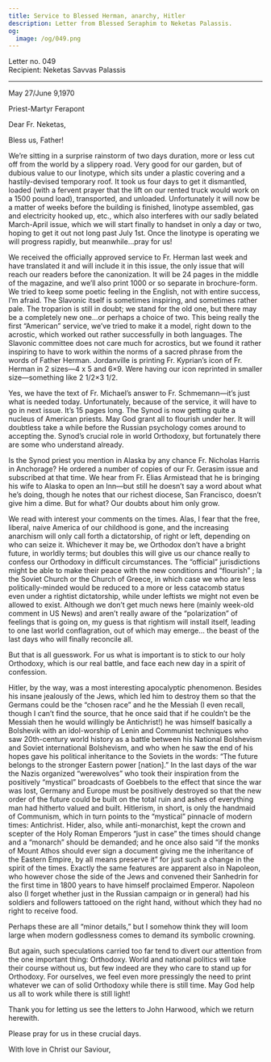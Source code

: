```yaml
---
title: Service to Blessed Herman, anarchy, Hitler
description: Letter from Blessed Seraphim to Neketas Palassis.
og:
  image: /og/049.png
---
```


<div style={{textAlign:'right', fontFamily:'monospace'}}>Letter no. 049</div>
<div style={{textAlign:'left', fontFamily:'monospace'}}>Recipient: Neketas Savvas Palassis</div>

---

May 27/June 9,1970

Priest-Martyr Ferapont

Dear Fr. Neketas,

Bless us, Father!

We’re sitting in a surprise rainstorm of two days duration, more or less cut off from the world by a slippery road. Very good for our garden, but of dubious value to our linotype, which sits under a plastic covering and a hastily-devised temporary roof. It took us four days to get it dismantled, loaded (with a fervent prayer that the lift on our rented truck would work on a 1500 pound load), transported, and unloaded. Unfortunately it will now be a matter of weeks before the building is finished, linotype assembled, gas and electricity hooked up, etc., which also interferes with our sadly belated March-April issue, which we will start finally to handset in only a day or two, hoping to get it out not long past July 1st. Once the linotype is operating we will progress rapidly, but meanwhile…pray for us!

We received the officially approved service to Fr. Herman last week and have translated it and will include it in this issue, the only issue that will reach our readers before the canonization. It will be 24 pages in the middle of the magazine, and we’ll also print 1000 or so separate in brochure-form. We tried to keep some poetic feeling in the English, not with entire success, I’m afraid. The Slavonic itself is sometimes inspiring, and sometimes rather pale. The troparion is still in doubt; we stand for the old one, but there may be a completely new one…or perhaps a choice of two. This being really the first “American” service, we’ve tried to make it a model, right down to the acrostic, which worked out rather successfully in both languages. The Slavonic committee does not care much for acrostics, but we found it rather inspiring to have to work within the norms of a sacred phrase from the words of Father Herman. Jordanville is printing Fr. Kyprian’s icon of Fr. Herman in 2 sizes—4 x 5 and 6×9. Were having our icon reprinted in smaller size—something like 2 1/2×3 1/2.

Yes, we have the text of Fr. Michael’s answer to Fr. Schmemann—it’s just what is needed today. Unfortunately, because of the service, it will have to go in next issue. It’s 15 pages long. The Synod is now getting quite a nucleus of American priests. May God grant all to flourish under her. It will doubtless take a while before the Russian psychology comes around to accepting the. Synod’s crucial role in world Orthodoxy, but fortunately there are some who understand already.

Is the Synod priest you mention in Alaska by any chance Fr. Nicholas Harris in Anchorage? He ordered a number of copies of our Fr. Gerasim issue and subscribed at that time. We hear from Fr. Elias Armistead that he is bringing his wife to Alaska to open an Inn—but still he doesn’t say a word about what he’s doing, though he notes that our richest diocese, San Francisco, doesn’t give him a dime. But for what? Our doubts about him only grow.

We read with interest your comments on the times. Alas, I fear that the free, liberal, naive America of our childhood is gone, and the increasing anarchism will only call forth a dictatorship, of right or left, depending on who can seize it. Whichever it may be, we Orthodox don’t have a bright future, in worldly terms; but doubles this will give us our chance really to confess our Orthodoxy in difficult circumstances. The “official” jurisdictions might be able to make their peace with the new conditions and “flourish” ; la the Soviet Church or the Church of Greece, in which case we who are less politically-minded would be reduced to a more or less catacomb status even under a rightist dictatorship, while under leftists we might not even be allowed to exist. Although we don’t get much news here (mainly week-old comment in US News) and aren’t really aware of the “polarization” of feelings that is going on, my guess is that rightism will install itself, leading to one last world conflagration, out of which may emerge… the beast of the last days who will finally reconcile all.

But that is all guesswork. For us what is important is to stick to our holy Orthodoxy, which is our real battle, and face each new day in a spirit of confession.

Hitler, by the way, was a most interesting apocalyptic phenomenon. Besides his insane jealously of the Jews, which led him to destroy them so that the Germans could be the “chosen race” and he the Messiah (I even recall, though I can’t find the source, that he once said that if he couldn’t be the Messiah then he would willingly be Antichrist!) he was himself basically a Bolshevik with an idol-worship of Lenin and Communist techniques who saw 20th-century world history as a battle between his National Bolshevism and Soviet international Bolshevism, and who when he saw the end of his hopes gave his political inheritance to the Soviets in the words: “The future belongs to the stronger Eastern power [nation].” In the last days of the war the Nazis organized “werewolves” who took their inspiration from the positively “mystical” broadcasts of Goebbels to the effect that since the war was lost, Germany and Europe must be positively destroyed so that the new order of the future could be built on the total ruin and ashes of everything man had hitherto valued and built. Hitlerism, in short, is only the handmaid of Communism, which in turn points to the “mystical” pinnacle of modern times: Antichrist. Hider, also, while anti-monarchist, kept the crown and scepter of the Holy Roman Emperors “just in case” the times should change and a “monarch” should be demanded; and he once also said “if the monks of Mount Athos should ever sign a document giving me the inheritance of the Eastern Empire, by all means preserve it” for just such a change in the spirit of the times. Exactly the same features are apparent also in Napoleon, who however chose the side of the Jews and convened their Sanhedrin for the first time in 1800 years to have himself proclaimed Emperor. Napoleon also (I forget whether just in the Russian campaign or in general) had his soldiers and followers tattooed on the right hand, without which they had no right to receive food.

Perhaps these are all “minor details,” but I somehow think they will loom large when modern godlessness comes to demand its symbolic crowning.

But again, such speculations carried too far tend to divert our attention from the one important thing: Orthodoxy. World and national politics will take their course without us, but few indeed are they who care to stand up for Orthodoxy. For ourselves, we feel even more pressingly the need to print whatever we can of solid Orthodoxy while there is still time. May God help us all to work while there is still light!

Thank you for letting us see the letters to John Harwood, which we return herewith.

Please pray for us in these crucial days.

With love in Christ our Saviour,